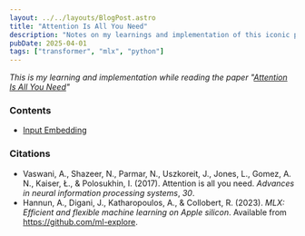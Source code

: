 ```yaml
---
layout: ../../layouts/BlogPost.astro
title: "Attention Is All You Need"
description: "Notes on my learnings and implementation of this iconic paper from scratch"
pubDate: 2025-04-01
tags: ["transformer", "mlx", "python"]
---
```


_This is my learning and implementation while reading the paper "[Attention Is All You Need](https://arxiv.org/abs/1706.03762)"_

### Contents
- [Input Embedding](./attention-is-all-you-need/input_embedding)

### Citations
- Vaswani, A., Shazeer, N., Parmar, N., Uszkoreit, J., Jones, L., Gomez, A. N., Kaiser, Ł., & Polosukhin, I. (2017). Attention is all you need. *Advances in neural information processing systems*, *30*.
- Hannun, A., Digani, J., Katharopoulos, A., & Collobert, R. (2023). *MLX: Efficient and flexible machine learning on Apple silicon*. Available from https://github.com/ml-explore.
